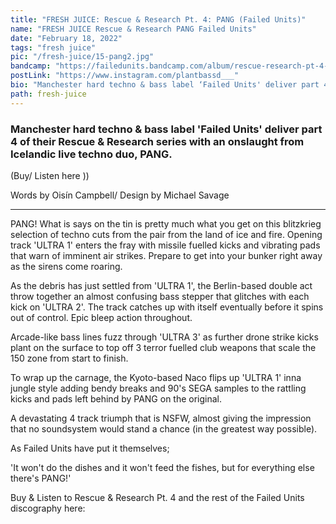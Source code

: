 ---
title: "FRESH JUICE: Rescue & Research Pt. 4: PANG (Failed Units)"
name: "FRESH JUICE Rescue & Research PANG Failed Units"
date: "February 18, 2022"
tags: "fresh juice"
pic: "/fresh-juice/15-pang2.jpg"
bandcamp: "https://failedunits.bandcamp.com/album/rescue-research-pt-4-pang"
postLink: "https://www.instagram.com/plantbassd___"
bio: "Manchester hard techno & bass label ‘Failed Units' deliver part 4 of their Rescue & Research series with an onslaught from Icelandic live techno duo, PANG"
path: fresh-juice
---

### Manchester hard techno & bass label 'Failed Units' deliver part 4 of their Rescue & Research series with an onslaught from Icelandic live techno duo, PANG.

(Buy/ Listen here <HoverLink url="failedunits.bandcamp.com/album/rescue-research-pt-4-pang" external inline />))

<Picture src="/fresh-juice/15-pang.jpg" alt="rescue & research album art" size={1200} />

<p className="smallText">Words by Oisín Campbell/ Design by Michael Savage</p>

<hr />

PANG! What is says on the tin is pretty much what you get on this blitzkrieg selection of techno cuts from the pair from the land of ice and fire. Opening track 'ULTRA 1' enters the fray with missile fuelled kicks and vibrating pads that warn of imminent air strikes. Prepare to get into your bunker right away as the sirens come roaring.

As the debris has just settled from 'ULTRA 1', the Berlin-based double act throw together an almost confusing bass stepper that glitches with each kick on 'ULTRA 2'. The track catches up with itself eventually before it spins out of control. Epic bleep action throughout.

Arcade-like bass lines fuzz through 'ULTRA 3' as further drone strike kicks plant on the surface to top off 3 terror fuelled club weapons that scale the 150 zone from start to finish.

To wrap up the carnage, the Kyoto-based Naco flips up 'ULTRA 1' inna jungle style adding bendy breaks and 90's SEGA samples to the rattling kicks and pads left behind by PANG on the original.

A devastating 4 track triumph that is NSFW, almost giving the impression that no soundsystem would stand a chance (in the greatest way possible).

As Failed Units have put it themselves;

'It won't do the dishes and it won't feed the fishes, but for everything else there's PANG!'

<Picture src="/fresh-juice/15-failed-units.jpg" alt="failed units cover art" size={1200} />

Buy & Listen to Rescue & Research Pt. 4 and the rest of the Failed Units discography here:

<HoverLink url="failedunits.bandcamp.com/music" external inline />
